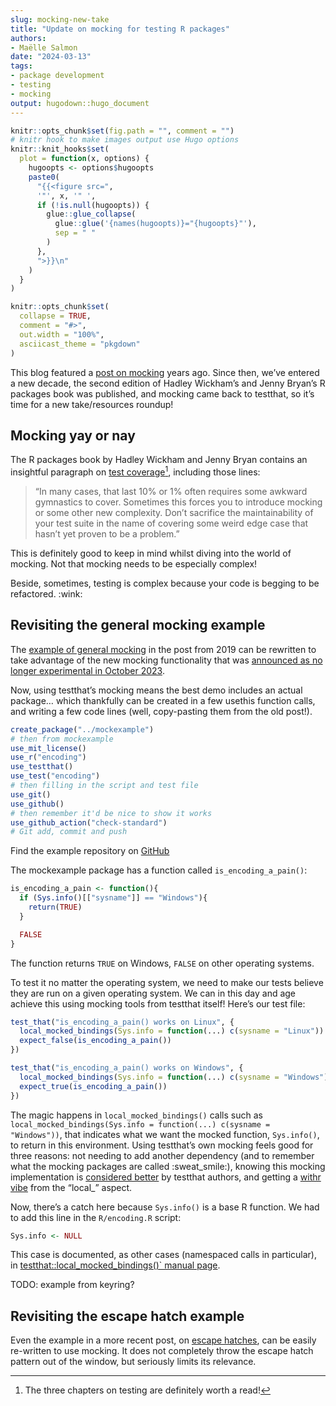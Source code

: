 ```yaml
---
slug: mocking-new-take
title: "Update on mocking for testing R packages" 
authors: 
- Maëlle Salmon
date: "2024-03-13" 
tags: 
- package development
- testing
- mocking
output: hugodown::hugo_document
---
```


```r

knitr::opts_chunk$set(fig.path = "", comment = "")
# knitr hook to make images output use Hugo options
knitr::knit_hooks$set(
  plot = function(x, options) {
    hugoopts <- options$hugoopts
    paste0(
      "{{<figure src=",
      '"', x, '" ',
      if (!is.null(hugoopts)) {
        glue::glue_collapse(
          glue::glue('{names(hugoopts)}="{hugoopts}"'),
          sep = " "
        )
      },
      ">}}\n"
    )
  }
)

```

```r
knitr::opts_chunk$set(
  collapse = TRUE,
  comment = "#>",
  out.width = "100%",
  asciicast_theme = "pkgdown"
)
```

This blog featured a [post on mocking](/2019/10/29/mocking/) years ago.
Since then, we've entered a new decade, the second edition of Hadley Wickham's and Jenny Bryan's R packages book was published, and mocking came back to testthat, so it's time for a new take/resources roundup!

## Mocking yay or nay

The R packages book by Hadley Wickham and Jenny Bryan contains an insightful paragraph on [test coverage](https://r-pkgs.org/testing-design.html#sec-testing-design-coverage)[^1], including those lines:

[^1]: The three chapters on testing are definitely worth a read!

> "In many cases, that last 10% or 1% often requires some awkward gymnastics to cover. Sometimes this forces you to introduce mocking or some other new complexity. Don't sacrifice the maintainability of your test suite in the name of covering some weird edge case that hasn't yet proven to be a problem."

This is definitely good to keep in mind whilst diving into the world of mocking.
Not that mocking needs to be especially complex!

Beside, sometimes, testing is complex because your code is begging to be refactored.
:wink:

## Revisiting the general mocking example

The [example of general mocking](/2019/10/29/mocking/#general-mocking) in the post from 2019 can be rewritten to take advantage of the new mocking functionality that was [announced as no longer experimental in October 2023](https://www.tidyverse.org/blog/2023/10/testthat-3-2-0/#mocking).

Now, using testthat's mocking means the best demo includes an actual package... which thankfully can be created in a few usethis function calls, and writing a few code lines (well, copy-pasting them from the old post!).

``` r
create_package("../mockexample")
# then from mockexample
use_mit_license()
use_r("encoding")
use_testthat()
use_test("encoding")
# then filling in the script and test file
use_git()
use_github()
# then remember it'd be nice to show it works
use_github_action("check-standard")
# Git add, commit and push
```

Find the example repository on [GitHub](https://github.com/maelle/mockexample)

The mockexample package has a function called `is_encoding_a_pain()`:

``` r
is_encoding_a_pain <- function(){
  if (Sys.info()[["sysname"]] == "Windows"){
    return(TRUE)
  }

  FALSE
}
```

The function returns `TRUE` on Windows, `FALSE` on other operating systems.

To test it no matter the operating system, we need to make our tests believe they are run on a given operating system.
We can in this day and age achieve this using mocking tools from testthat itself!
Here's our test file:

``` r
test_that("is_encoding_a_pain() works on Linux", {
  local_mocked_bindings(Sys.info = function(...) c(sysname = "Linux"))
  expect_false(is_encoding_a_pain())
})

test_that("is_encoding_a_pain() works on Windows", {
  local_mocked_bindings(Sys.info = function(...) c(sysname = "Windows"))
  expect_true(is_encoding_a_pain())
})
```

The magic happens in `local_mocked_bindings()` calls such as `local_mocked_bindings(Sys.info = function(...) c(sysname = "Windows"))`, that indicates what we want the mocked function, `Sys.info()`, to return in this environment.
Using testthat's own mocking feels good for three reasons: not needing to add another dependency (and to remember what the mocking packages are called :sweat_smile:), knowing this mocking implementation is [considered better](https://www.tidyverse.org/blog/2023/10/testthat-3-2-0/#mocking) by testthat authors, and getting a [withr vibe](https://withr.r-lib.org/) from the "local\_" aspect.

Now, there's a catch here because `Sys.info()` is a base R function.
We had to add this line in the `R/encoding.R` script:

``` r
Sys.info <- NULL
```

This case is documented, as other cases (namespaced calls in particular), in [testthat::local_mocked_bindings()\` manual page](https://testthat.r-lib.org/reference/local_mocked_bindings.html#use).

TODO: example from keyring?

## Revisiting the escape hatch example

Even the example in a more recent post, on [escape hatches](/2023/01/23/code-switch-escape-hatch-test/), can be easily re-written to use mocking.
It does not completely throw the escape hatch pattern out of the window, but seriously limits its relevance.
